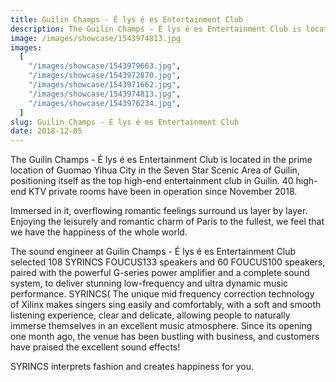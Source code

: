 ```yaml
---
title: Guilin Champs - É lys é es Entertainment Club
description: The Guilin Champs - É lys é es Entertainment Club is located in the prime location of Guomao Yihua City in the Seven Star Scenic Area of Guilin, positioning itself as the top high-end entertainment club in Guilin. 40 high-end KTV rooms have been in operation since November 2018.
image: /images/showcase/1543974813.jpg
images:
  [
    "/images/showcase/1543979663.jpg",
    "/images/showcase/1543972870.jpg",
    "/images/showcase/1543971662.jpg",
    "/images/showcase/1543974813.jpg",
    "/images/showcase/1543976234.jpg",
  ]
slug: Guilin Champs - É lys é es Entertainment Club
date: 2018-12-05
---
```


The Guilin Champs - É lys é es Entertainment Club is located in the prime location of Guomao Yihua City in the Seven Star Scenic Area of Guilin, positioning itself as the top high-end entertainment club in Guilin. 40 high-end KTV private rooms have been in operation since November 2018.

Immersed in it, overflowing romantic feelings surround us layer by layer. Enjoying the leisurely and romantic charm of Paris to the fullest, we feel that we have the happiness of the whole world.

The sound engineer at Guilin Champs - É lys é es Entertainment Club selected 108 SYRINCS FOUCUS133 speakers and 60 FOUCUS100 speakers, paired with the powerful G-series power amplifier and a complete sound system, to deliver stunning low-frequency and ultra dynamic music performance. SYRINCS( The unique mid frequency correction technology of Xilinx makes singers sing easily and comfortably, with a soft and smooth listening experience, clear and delicate, allowing people to naturally immerse themselves in an excellent music atmosphere. Since its opening one month ago, the venue has been bustling with business, and customers have praised the excellent sound effects!

SYRINCS interprets fashion and creates happiness for you.
